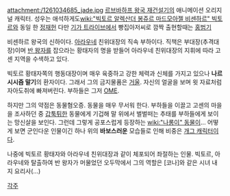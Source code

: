attachment:/1261034685_jade.jpg
[[르브바하프 왕국 재건설기]]의 애니메이션 오리지널 캐릭터.
성우는 애석하게도[[wiki:"빅토르 알렉산더 봉쥬르 마드모아젤 비센하르" 빅토르]]와 동일 한 [[정재헌]]
다만 [[기가 트라이브]]에서 빵집아저씨로 깜짝 출현할때는 [[홍범기]]

비센하르 왕국의 신하이다. [[아라우네]] 친위대장의 직속 부하이다. 직책은 부대장(추격대장)이며 [[반 왕자]]를 잡으라는 황태자의 명을 받들어 아라우네 친위대장의 지휘에 따라 고센 지역을 수색하고 있다.

빅토르 황태자쪽의 행동대장이며 매우 육중하고 강한 체력과 신체를 가지고 있으나 '''나르시시즘 말기'''의 환자이다. 그래서 그의 금지물품은 [[거울]]. 자신의 얼굴을 보며 윗 자료처럼 자아도취에 빠져버린다. 부하들은 그저 [[OME]].

하지만 그의 약점은 동물혐오증. 동물을 매우 무서워 한다. 부하들을 이끌고 고센의 마을을 조사하던 중 [[갑툭튀]]한 동물에게 기겁해 말 위에서 벌벌떠는 추태를 부하들에게 보이는 망신살을 보인다. 그런데 그렇게 공포스럽게 등장하는 [[wiki:"나롱이" 동물]]이... 어떻게 보면 군인다운 인물이긴 하나 위의 '''바보스러운''' 모습들로 인해 비중은 [[개그 캐릭터]]이다.

나중에 빅토르 황태자와 아라우네 친위대장과 같이 체포되어 좌절하는 인물. 빅토르, 아라우네와 탈출하여 반 왕자가 머물었던 오두막에서 그의 역할은 [코나]와 같은 시녀 내지 요리사(...)

[[각주]]
